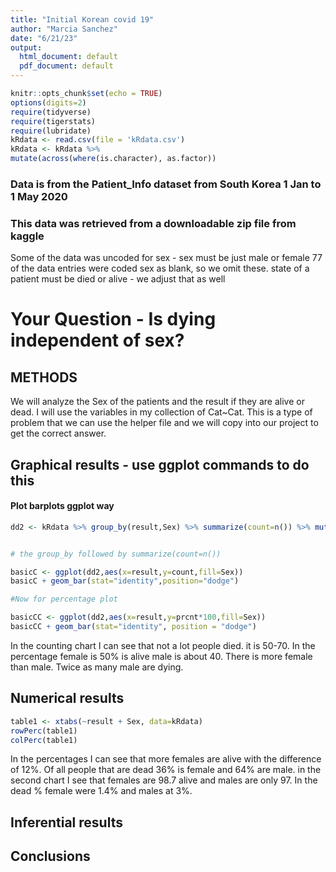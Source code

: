 ```yaml
---
title: "Initial Korean covid 19"
author: "Marcia Sanchez"
date: "6/21/23"
output:
  html_document: default
  pdf_document: default
---
```


```r
knitr::opts_chunk$set(echo = TRUE)
options(digits=2)
require(tidyverse)
require(tigerstats)
require(lubridate)
kRdata <- read.csv(file = 'kRdata.csv')
kRdata <- kRdata %>%
mutate(across(where(is.character), as.factor))

```
### Data is from the Patient_Info dataset from South Korea 1 Jan to 1 May 2020
### This data was retrieved from a downloadable zip file from kaggle

Some of the data was uncoded for sex - sex must be just male or female
77 of the data entries were coded sex  as blank, so we omit these.
state of a patient must be died or alive - we adjust that as well   
 
 
  
# Your Question - Is dying independent of sex?

## METHODS

We will analyze the Sex of the patients and the result if they are alive or dead. I will use the variables in my collection of Cat~Cat. This is a type of problem that we can use the helper file and we will copy into our project to get the correct answer. 








## Graphical results - use ggplot commands to do this 


#### Plot barplots ggplot way
```r
dd2 <- kRdata %>% group_by(result,Sex) %>% summarize(count=n()) %>% mutate(prcnt=count/sum(count))


# the group_by followed by summarize(count=n())

basicC <- ggplot(dd2,aes(x=result,y=count,fill=Sex))
basicC + geom_bar(stat="identity",position="dodge")

#Now for percentage plot

basicCC <- ggplot(dd2,aes(x=result,y=prcnt*100,fill=Sex)) 
basicCC + geom_bar(stat="identity", position = "dodge")
```

 In the counting chart I can see that not a lot people died. it is 50-70. In the percentage female is 50% is alive male is about 40. There is more female than male. Twice as many male are dying.  





  
## Numerical results

```r
table1 <- xtabs(~result + Sex, data=kRdata)
rowPerc(table1)
colPerc(table1)
```
In the percentages I can see that more females are alive with the difference of 12%. Of all people that are dead 36% is female and 64% are male. in the second chart I see that females are 98.7 alive and males are only 97. In the dead % female were 1.4% and males at 3%. 

## Inferential results 




## Conclusions

